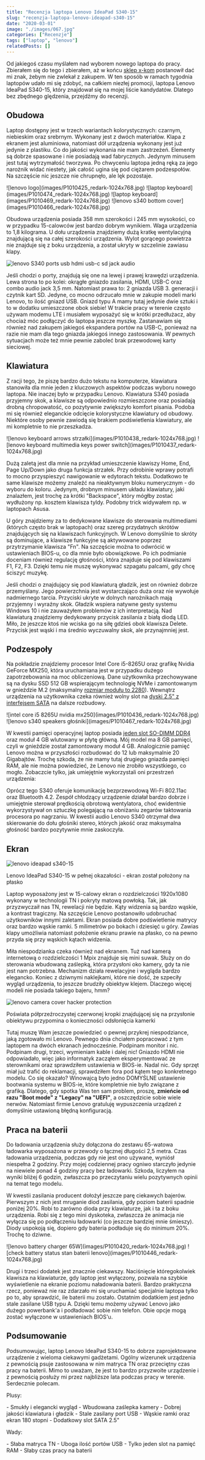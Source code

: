 ```yaml
---
title: "Recenzja laptopa Lenovo IdeaPad S340-15"
slug: "recenzja-laptopa-lenovo-ideapad-s340-15"
date: "2020-03-01"
image: "./images/067.jpg"
categories: ["Recenzje"]
tags: ["laptop", "lenovo"]
relatedPosts: []
---
```


Od jakiegoś czasu myślałem nad wyborem nowego laptopa do pracy. Zbierałem się do tego i zbierałem, aż w końcu [sklep x-kom](https://www.x-kom.pl/) postanowił dać mi znak, żebym nie zwlekał z zakupem. W ten sposób w ramach tygodnia laptopów udało mi się zdobyć, na całkiem niezłej promocji, laptopa Lenovo IdeaPad S340-15, który znajdował się na mojej liście kandydatów. Dlatego bez zbędnego ględzenia, przejdźmy do recenzji.

## Obudowa

Laptop dostępny jest w trzech wariantach kolorystycznych: czarnym, niebieskim oraz srebrnym. Wykonany jest z dwóch materiałów. Klapa z ekranem jest aluminiowa, natomiast dół urządzenia wykonany jest już jedynie z plastiku. Co do jakości wykonania nie mam zastrzeżeń. Elementy są dobrze spasowane i nie posiadają wad fabrycznych. Jedynym minusem jest tutaj wytrzymałość tworzywa. Po chwyceniu laptopa jedną ręką za jego narożnik widać niestety, jak całość ugina się pod ciężarem podzespołów. Na szczęście nic jeszcze nie chrupnęło, ale lęk pozostaje.

<Gallery width='2'>
![lenovo logo](images/P1010425_redark-1024x768.jpg)
![laptop keyboard](images/P1010474_redark-1024x768.jpg)
![laptop keyboard](images/P1010469_redark-1024x768.jpg)
![lenovo s340 bottom cover](images/P1010466_redark-1024x768.jpg)
</Gallery>

Obudowa urządzenia posiada 358 mm szerokości i 245 mm wysokości, co w przypadku 15-calowców jest bardzo dobrym wynikiem. Waga urządzenia to 1,8 kilograma. U dołu urządzenia znajdziemy dużą kratkę wentylacyjną znajdującą się na całej szerokości urządzenia. Wylot gorącego powietrza nie znajduje się z boku urządzenia, a został ukryty w szczelinie zawiasu klapy.

![lenovo S340 ports usb hdmi usb-c sd jack audio](images/porty_redark-1366x546.jpg)

Jeśli chodzi o porty, znajdują się one na lewej i prawej krawędzi urządzenia. Lewa strona to po kolei: okrągłe gniazdo zasilania, HDMI, USB-C oraz combo audio jack 3,5 mm. Natomiast prawa to: 2 gniazda USB 3. generacji i czytnik kart SD. Jedyne, co mocno odrzucało mnie w zakupie modeli marki Lenovo, to ilość gniazd USB. Gniazd typu A mamy tutaj jedynie dwie sztuki i to w dodatku umieszczone obok siebie! W trakcie pracy w terenie często używam modemu LTE i musiałem wyposażyć się w krótki przedłużacz, aby chociaż móc podłączyć do laptopa jeszcze myszkę. Zastanawiam się również nad zakupem jakiegoś ekspandera portów na USB-C, ponieważ na razie nie mam dla tego gniazda jakiegoś innego zastosowania. W pewnych sytuacjach może też mnie pewnie zaboleć brak przewodowej karty sieciowej.

## Klawiatura

Z racji tego, że piszę bardzo dużo tekstu na komputerze, klawiatura stanowiła dla mnie jeden z kluczowych aspektów podczas wyboru nowego laptopa. Nie inaczej było w przypadku Lenovo. Klawiatura S340 posiada przyjemny skok, a klawisze są odpowiednio rozmieszczone oraz posiadają drobną chropowatość, co pozytywnie zwiększyło komfort pisania. Podoba mi się również eleganckie odcięcie kolorystyczne klawiatury od obudowy. Niektóre osoby pewnie zawiodą się brakiem podświetlenia klawiatury, ale mi kompletnie to nie przeszkadza.

<Gallery>
![lenovo keyboard arrows strzałki](images/P1010438_redark-1024x768.jpg)
![lenovo keyboard multimedia keys power switch](images/P1010437_redark-1024x768.jpg)
</Gallery>

Dużą zaletą jest dla mnie na przykład umieszczenie klawiszy Home, End, Page Up/Down jako druga funkcja strzałek. Przy odrobinie wprawy potrafi to mocno przyspieszyć nawigowanie w edytorach tekstu. Dodatkowo te same klawisze możemy znaleźć na nieaktywnym bloku numerycznym - do wyboru do koloru. Jedynym, drobnym minusem układu klawiatury, jaki znalazłem, jest trochę za krótki "Backspace", który mógłby zostać wydłużony np. kosztem klawisza tyldy. Podobny trick widywałem np. w laptopach Asusa.

U góry znajdziemy za to dedykowane klawisze do sterowania multimediami (których często brak w laptopach) oraz szereg przydatnych skrótów znajdujących się na klawiszach funkcyjnych. W Lenovo domyślnie to skróty są dominujące, a klawisze funkcyjne są aktywowane poprzez przytrzymanie klawisza "Fn". Na szczęście można to odwrócić w ustawieniach BIOS-u, co dla mnie było obowiązkowe. Po ich podmianie doceniam również regulację głośności, która znajduje się pod klawiszami F1, F2, F3. Dzięki temu nie muszę wykonywać szpagatu palcami, gdy chcę ściszyć muzykę.

Jeśli chodzi o znajdujący się pod klawiaturą gładzik, jest on również dobrze przemyślany. Jego powierzchnia jest wystarczająco duża oraz nie wywołuje nadmiernego tarcia. Przyciski ukryte w dolnych narożnikach mają przyjemny i wyraźny skok. Gładzik wspiera natywne gesty systemu Windows 10 i nie zauważyłem problemów z ich interpretacją. Nad klawiaturą znajdziemy dedykowany przycisk zasilania z białą diodą LED. Miło, że jeszcze ktoś nie wciska go na siłę gdzieś obok klawisza Delete. Przycisk jest wąski i ma średnio wyczuwalny skok, ale przynajmniej jest.

## Podzespoły

Na pokładzie znajdziemy procesor Intel Core i5-8265U oraz grafikę Nvidia GeForce MX250, która uruchamiana jest w przypadku dużego zapotrzebowania na moc obliczeniową. Dane użytkownika przechowywane są na dysku SSD 512 GB wspierającym technologię NVMe i zamontowanym w gnieździe M.2 (maksymalny [rozmiar modułu to 2280](/dyski-ssd-m2)). Wewnątrz urządzenia na użytkownika czeka również wolny slot na [dyski 2.5" z interfejsem SATA](/nosniki-pamieci-dyski-hdd-ssd) na dalsze rozbudowy.

<Gallery>
![intel core i5 8265U nvidia mx250](images/P1010436_redark-1024x768.jpg)
![lenovo s340 speakers głośniki](images/P1010467_redark-1024x768.jpg)
</Gallery>

W kwestii pamięci operacyjnej laptop posiada [jeden slot SO-DIMM DDR4](/pamieci-ram) oraz moduł 4 GB wlutowany w płytę główną. Mój model ma 8 GB pamięci, czyli w gnieździe został zamontowany moduł 4 GB. Analogicznie pamięć Lenovo można w przyszłości rozbudować do 12 lub maksymalnie 20 Gigabajtów. Trochę szkoda, że nie mamy tutaj drugiego gniazda pamięci RAM, ale nie można powiedzieć, że Lenovo nie zrobiło wszystkiego, co mogło. Zobaczcie tylko, jak umiejętnie wykorzystali oni przestrzeń urządzenia:

<YouTube id='TIz3oMRHTpE' title='Lenovo Ideapad S340-15'></YouTube>

Oprócz tego S340 oferuje komunikację bezprzewodową Wi-Fi 802.11ac oraz Bluetooth 4.2. Zespół chłodzący urządzenie działał bardzo dobrze i umiejętnie sterował prędkością obrotową wentylatora, choć ewidentnie wykorzystywał on sztuczkę polegającą na obniżaniu zegarów taktowania procesora po nagrzaniu. W kwestii audio Lenovo S340 otrzymał dwa skierowanie do dołu głośniki stereo, których jakość oraz maksymalna głośność bardzo pozytywnie mnie zaskoczyła.

## Ekran

![lenovo ideapad s340-15](images/P1010440_redark-576x768.jpg)

<ImageDescription>Lenovo IdeaPad S340-15 w pełnej okazałości - ekran został położony na płasko</ImageDescription>

Laptop wyposażony jest w 15-calowy ekran o rozdzielczości 1920x1080 wykonany w technologii TN i pokryty matową powłoką. Tak, jak przyzwyczaił nas TN, rewelacji nie będzie. Kąty widzenia są bardzo wąskie, a kontrast tragiczny. Na szczęście Lenovo postanowiło udobruchać użytkowników innymi zaletami. Ekran posiada dobre podświetlenie matrycy oraz bardzo wąskie ramki. 5 milimetrów po bokach i dziesięć u góry. Zawias klapy umożliwia natomiast położenie ekranu prawie na płasko, co na pewno przyda się przy wąskich kątach widzenia.

Miła niespodzianka czeka również nad ekranem. Tuż nad kamerą internetową o rozdzielczości 1 Mpix znajduje się mini suwak. Służy on do sterowania wbudowaną zaślepką, która przysłoni oko kamery, gdy ta nie jest nam potrzebna. Mechanizm działa rewelacyjne i wygląda bardzo elegancko. Koniec z dziwnymi naklejkami, które nie dość, że szpeciły wygląd urządzenia, to jeszcze brudziły obiektyw klejem. Dlaczego więcej modeli nie posiada takiego bajeru, hmm?

![lenovo camera cover hacker protection](images/camera_redark-1366x653.jpg)

<ImageDescription>Poświata półprzeźroczystej czerwonej kropki znajdującej się na przysłonie obiektywu przypomina o konieczności odsłonięcia kamerki</ImageDescription>

Tutaj muszę Wam jeszcze powiedzieć o pewnej przykrej niespodziance, jaką zgotowało mi Lenovo. Pewnego dnia chciałem popracować z tym laptopem na dwóch ekranach jednocześnie. Podpinam monitor i nic. Podpinam drugi, trzeci, wymieniam kable i dalej nic! Gniazdo HDMI nie odpowiadało, więc jako informatyk zacząłem eksperymentować ze sterownikami oraz sprawdziłem ustawienia w BIOS-ie. Nadal nic. Gdy sprzęt miał już trafić do reklamacji, sprawdziłem fora pod kątem tego konkretnego modelu. Co się okazało? Winowajcą było jedno DOMYŚLNE ustawienie bootwania systemu w BIOS-ie, które kompletnie nie było związane z grafiką. Dlatego, gdy spotka Was ten sam problem, proszę, **zmieńcie od razu "Boot mode" z "Legacy" na "UEFI"**, a oszczędzicie sobie wiele nerwów. Natomiast firmie Lenovo gratuluję wypuszczenia urządzeń z domyślnie ustawioną błędną konfiguracją.

## Praca na baterii

Do ładowania urządzenia służy dołączona do zestawu 65-watowa ładowarka wyposażona w przewody o łącznej długości 2,5 metra. Czas ładowania urządzenia, podczas gdy nie jest ono używane, wyniósł niespełna 2 godziny. Przy mojej codziennej pracy ogniwo starczyło jedynie na niewiele ponad 4 godziny pracy bez ładowarki. Szkoda, liczyłem na wyniki bliżej 6 godzin, zwłaszcza po przeczytaniu wielu pozytywnych opinii na temat tego modelu.

W kwestii zasilania producent dołożył jeszcze parę ciekawych bajerów. Pierwszym z nich jest mruganie diod zasilania, gdy poziom baterii spadnie poniżej 20%. Robi to zarówno dioda przy klawiaturze, jak i ta z boku urządzenia. Robi się z tego mini dyskoteka, zwłaszcza że animacja nie wyłącza się po podłączeniu ładowarki (co jeszcze bardziej mnie śmieszy). Diody uspokoją się, dopiero gdy bateria podładuje się do minimum 20%. Trochę to dziwne.

<Gallery>
![lenovo battery charger 65W](images/P1010420_redark-1024x768.jpg)
![check battery status stan baterii lenovo](images/P1010446_redark-1024x768.jpg)
</Gallery>

Drugi i trzeci dodatek jest znacznie ciekawszy. Naciśnięcie któregokolwiek klawisza na klawiaturze, gdy laptop jest wyłączony, pozwala na szybkie wyświetlenie na ekranie poziomu naładowania baterii. Bardzo praktyczna rzecz, ponieważ nie raz zdarzało mi się uruchamiać specjalnie laptopa tylko po to, aby sprawdzić, ile baterii mu zostało. Ostatnim dodatkiem jest jedno stale zasilane USB typu A. Dzięki temu możemy używać Lenovo jako dużego powerbank'a i podładować sobie nim telefon. Obie opcje mogą zostać wyłączone w ustawieniach BIOS'u.

## Podsumowanie

Podsumowując, laptop Lenovo IdeaPad S340-15 to dobrze zaprojektowane urządzenie z wieloma ciekawymi gadżetami. Ogólny wizerunek urządzenia z pewnością psuje zastosowana w nim matryca TN oraz przeciętny czas pracy na baterii. Mimo to uważam, że jest to bardzo przyzwoite urządzenie i z pewnością posłuży mi przez najbliższe lata podczas pracy w terenie. Serdecznie polecam.

Plusy:

<GoodList>
- Smukły i elegancki wygląd
- Wbudowana zaślepka kamery
- Dobrej jakości klawiatura i gładzik
- Stale zasilany port USB
- Wąskie ramki oraz ekran 180 stopni
- Dodatkowy slot SATA 2.5"
</GoodList>

Wady:

<BadList>
- Słaba matryca TN
- Uboga ilość portów USB
- Tylko jeden slot na pamięć RAM
- Słaby czas pracy na baterii
</BadList>
